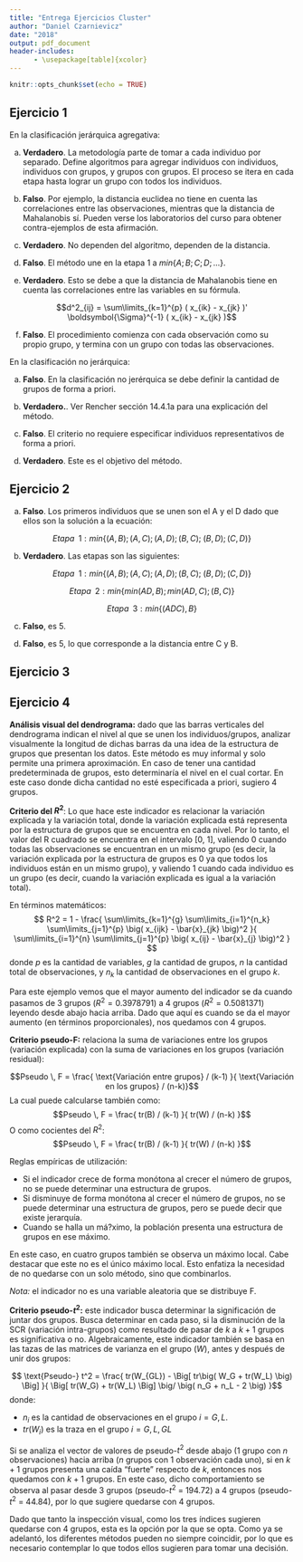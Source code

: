 ```yaml
---
title: "Entrega Ejercicios Cluster"
author: "Daniel Czarnievicz"
date: "2018"
output: pdf_document
header-includes:
      - \usepackage[table]{xcolor}
---
```


```r
knitr::opts_chunk$set(echo = TRUE)
```


## Ejercicio 1

En la clasificación jerárquica agregativa:

a. **Verdadero**. La metodología parte de tomar a cada individuo por separado. Define algoritmos para agregar individuos con individuos, individuos con grupos, y grupos con grupos. El proceso se itera en cada etapa hasta lograr un grupo con todos los individuos.

b. **Falso**. Por ejemplo, la distancia euclidea no tiene en cuenta las correlaciones entre las observaciones, mientras que la distancia de Mahalanobis sí. Pueden verse los laboratorios del curso para obtener contra-ejemplos de esta afirmación.

c. **Verdadero**. No dependen del algoritmo, dependen de la distancia.

d. **Falso**. El método une en la etapa 1 a $min\{ A; \, B; \, C; \, D; \, ...\}$.

e. **Verdadero**. Esto se debe a que la distancia de Mahalanobis tiene en cuenta las correlaciones entre las variables en su fórmula.

$$d^2_{ij} = \sum\limits_{k=1}^{p} ( x_{ik} - x_{jk} )' \boldsymbol{\Sigma}^{-1} ( x_{ik} - x_{jk} )$$

f. **Falso**. El procedimiento comienza con cada observación como su propio grupo, y termina con un grupo con todas las observaciones.

En la clasificación no jerárquica:

a. **Falso**. En la clasificación no jerérquica se debe definir la cantidad de grupos de forma a priori.

b. **Verdadero.**. Ver Rencher sección 14.4.1a para una explicación del método.

c. **Falso**. El criterio no requiere especificar individuos representativos de forma a priori.

d. **Verdadero**. Este es el objetivo del método.

## Ejercicio 2

a. **Falso**. Los primeros individuos que se unen son el A y el D dado que ellos son la solución a la ecuación:

$$ Etapa \;\; 1: min\big\{ (A,B); \, (A,C); \, (A,D); \, (B,C); \; (B,D); \, (C,D) \big\}$$

b. **Verdadero**. Las etapas son las siguientes:

$$ Etapa \;\; 1: min\big\{ (A,B); \, (A,C); \, (A,D); \, (B,C); \; (B,D); \, (C,D) \big\} $$

\begin{center}
\begin{tabular}{c | c c c c}
            & \textbf{A} & \textbf{B} & \textbf{C} & \textbf{D}           \\ 
\hline
\textbf{A}  &     0      &     6      &      3     & \cellcolor{blue!25}2 \\
\textbf{B}  &            &     0      &      5     &     8                \\
\textbf{C}  &            &            &      0     &     4                \\
\textbf{D}  &            &            &            &     0                \\
\end{tabular}
\end{center}


$$ Etapa \;\; 2: min\big\{ min(AD,B); \, min(AD,C); \, (B,C) \big\} $$

\begin{center}
\begin{tabular}{c | c c c }
               & \textbf{(AD)} & \textbf{B} & \textbf{C}           \\ 
\hline
\textbf{(AD)}  &     0         &     6      & \cellcolor{blue!25}3 \\
\textbf{B}     &               &     0      &      5               \\
\textbf{C}     &               &            &      0               \\
\end{tabular}
\end{center}


$$ Etapa \;\; 3: min\big\{ (ADC),B \big\} $$

\begin{center}
\begin{tabular}{c | c c }
                & \textbf{(ACD)} & \textbf{B}           \\
\hline
\textbf{(ACD)}  &     0          & \cellcolor{blue!25}3 \\
\textbf{B}      &                &     0                \\
\end{tabular}
\end{center}


c. **Falso**, es 5.

d. **Falso**, es 5, lo que corresponde a la distancia entre C y B.

## Ejercicio 3

\begin{enumerate}
\item Comenzaría con Simple Linkage ya que al ser el algoritmo más sensible a los valors atípicos permite ver claramente la distorsión que estos producen. Si este algoritmo tiene como resultado un dendogrrama alargado (es esperable que así sea), entonces se puede probar con Complete Linkage, y Ward. El problema de estos algoritmos es que podrían estar forzando un agrupamiento que no sea el que refleje la verdadera naturaleza de los datos (por ejemplo, Ward tiende a formar grupos esféricos).

Dado que estas observaciones son atípicas en la gran mayoría de las variables, es esperable que ninguno de los algoritmos anteriores solucione el problema. Podría entonces separarse momentáneamente estas dos observaciones y repetir el proceso. Si existiera una estructura de datos que dichas observaciones no me permiten ver, se debería solucionar de esta forma. Las mismas deben luego ser incluidas en el grupo al que más se parezcan (por ejemplo, utilizando la mínima distancia al centroide del grupo). El principal problema con estas estrategias radíca en el concepto de dato atípico. Separar esas dos observaciones modificaría el rango intercuartilico de la distribución de las variables. Por tanto, luego de separadas, nuevas observaciones podrían caer dentro de la categoría de atípicas.

En caso de que estas estrategias tampoco solucione el problema, puede deberse a que efectivamente no exista una estructura de grupos entre los datos (tal como sugería Simple Linkage con todas las observaciones). Si aún así es necesario formar tipologías, entonces sería recomendable utilizar métodos no jerárquicos (por ejemplo, k-medias) y combinarlos con fuzzy sets (la cual entrega el coeficiente de pertenencia a cada grupo). Por último, si la naturaleza de los datos lo permite, puede considerarse el armar un grupo solo con las dos observaciones que presentan valores atípicos.

\item Repetir el proceso del punto 1. Es probable que el método de Ward solucione el problema dado que la atipicidad esté dada solo por una variable. Cuanto mayor número de variables, menos relevante será la atipicidad en una de ellas.

\item Lo importante en estos casos es utilizar los métodos correctos para medir distancias. Dos de estos posibles métodos son: Simple Matching Coefficient y, el coeficiente de Jaccard. Ambos se basan en el uso de tablas de contingencia. Utilizando estas distancias, todos los métodos de clustering vistos en el curso pueden ser utilizados para estos datos. Otra solución sería utilizar clustering basado en un modelo multinomial en caso de muestreos aleatorios con reposición, o en un modelo multihipergeométrico en caso de un muestreo sin reposición.

\item Comenzaría analizando las variables cuantitativas. Una vez formados estos grupos, analizaría la variable cualitativa. Si los niveles de la cualitativa quedan determinados por las otras variables, entonces las cuantitativas son suficientes para revelar la estructura de grupos (esto puede realizarse mediante una regresión Logit o Probit en caso de vaiables binarias, o sus extensiones para casos de variables con más de dos categorías). En caso de que al analizar la variable cualitativa, proporciones no despreciables pertenezcan a los distintos grupos definidos por las cuantitativas, entonces deben emplearse métodos adicionales, por ejemplo los mencionados en la parte c.

\end{enumerate}

## Ejercicio 4

**Análisis visual del dendrograma:** dado que las barras verticales del dendrograma indican el nivel al que se unen los individuos/grupos, analizar visualmente la longitud de dichas barras da una idea de la estructura de grupos que presentan los datos. Este método es muy informal y solo permite una primera aproximación. En caso de tener una cantidad predeterminada de grupos, esto determinaría el nivel en el cual cortar. En este caso donde dicha cantidad no esté especificada a priori, sugiero 4 grupos.

**Criterio del $R^2$**: Lo que hace este indicador es relacionar la variación explicada y la variación total, donde la variación explicada está representa por la estructura de grupos que se encuentra en cada nivel. Por lo tanto, el valor del R cuadrado se encuentra en el intervalo [0, 1], valiendo 0 cuando todas las observaciones se encuentran en un mismo grupo (es decir, la variación explicada por la estructura de grupos es 0 ya que todos los individuos están en un mismo grupo), y valiendo 1 cuando cada individuo es un grupo (es decir, cuando la variación explicada es igual a la variación total).

En términos matemáticos:
$$ R^2 = 1 - \frac{ \sum\limits_{k=1}^{g} \sum\limits_{i=1}^{n_k} \sum\limits_{j=1}^{p} \big( x_{ijk} - \bar{x}_{jk} \big)^2 }{ \sum\limits_{i=1}^{n} \sum\limits_{j=1}^{p} \big( x_{ij} - \bar{x}_{j} \big)^2 } $$
donde $p$ es la cantidad de variables, $g$ la cantidad de grupos, $n$ la cantidad total de observaciones, y $n_k$ la cantidad de observaciones en el grupo $k$.

Para este ejemplo vemos que el mayor aumento del indicador se da cuando pasamos de 3 grupos ($R^2 = 0.3978791$) a 4 grupos ($R^2 = 0.5081371$) leyendo desde abajo hacia arriba. Dado que aquí es cuando se da el mayor aumento (en términos proporcionales), nos quedamos con 4 grupos.

**Criterio pseudo-F:** relaciona la suma de variaciones entre los grupos (variación explicada) con la suma de variaciones en los grupos (variación residual):

$$Pseudo \, F = \frac{ \text{Variación entre grupos} / (k-1) }{ \text{Variación en los grupos} / (n-k)}$$
La cual puede calcularse también como:
$$Pseudo \, F = \frac{ tr(B) / (k-1) }{ tr(W) / (n-k) }$$
O como cocientes del $R^2$:
$$Pseudo \, F = \frac{ tr(B) / (k-1) }{ tr(W) / (n-k) }$$

Reglas empíricas de utilización:

- Si el indicador crece de forma monótona al crecer el número de grupos, no se puede determinar una estructura de grupos.  
- Si disminuye de forma monótona al crecer el número de grupos, no se puede determinar una estructura de grupos, pero se puede decir que existe jerarquía.  
- Cuando se halla un má?ximo, la población presenta una estructura de grupos en ese máximo.  

En este caso, en cuatro grupos también se observa un máximo local. Cabe destacar que este no es el único máximo local. Esto enfatiza la necesidad de no quedarse con un solo método, sino que combinarlos.

*Nota:* el indicador no es una variable aleatoria que se distribuye F.

**Criterio pseudo-$t^2$:** este indicador busca determinar la significación de juntar dos grupos. Busca determinar en cada paso, si la disminución de la SCR (variación intra-grupos) como resultado de pasar de $k$ a $k+1$ grupos es significativa o no. Algebraicamente, este indicador también se basa en las tazas de las matrices de varianza en el grupo ($W$), antes y después de unir dos grupos:

$$ \text{Pseudo-} t^2 = \frac{ tr(W_{GL}) - \Big[ tr\big( W_G + tr(W_L) \big) \Big] }{ \Big[ tr(W_G) + tr(W_L) \Big] \big/ \big( n_G + n_L - 2 \big) }$$
donde:

- $n_i$ es la cantidad de observaciones en el grupo $i=G, \, L$.  
- $tr(W_i)$ es la traza en el grupo $i=G, \, L, \, GL$

Si se analiza el vector de valores de pseudo-$t^2$ desde abajo (1 grupo con $n$ observaciones) hacia arriba ($n$ grupos con 1 observación cada uno), si en $k+1$ grupos presenta una caída "fuerte" respecto de $k$, entonces nos quedamos con $k+1$ grupos. En este caso, dicho comportamiento se observa al pasar desde 3 grupos (pseudo-$t^2$ = 194.72) a 4 grupos (pseudo-$t^2$ = 44.84), por lo que sugiere quedarse con 4 grupos.

Dado que tanto la inspección visual, como los tres índices sugieren quedarse con 4 grupos, esta es la opción por la que se opta. Como ya se adelantó, los diferentes métodos pueden no siempre coincidir, por lo que es necesario contemplar lo que todos ellos sugieren para tomar una decisión.
